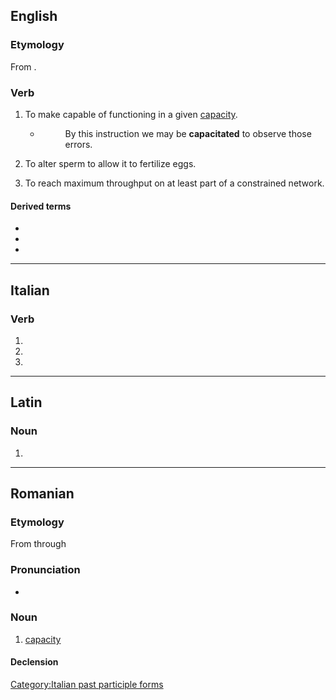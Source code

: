 ==English==

===Etymology===
{{PIE root|en|keh₂p}}
From {{suffix|en|capacity|ate}}.

===Verb===
{{en-verb|capacitat}}

# {{lb|en|transitive}} To make capable of functioning in a given [[capacity]].
#* {{rfdatek|en|Dryden}}
#*: By this instruction we may be '''capacitated''' to observe those errors.
# {{lb|en|transitive|zoology}} To alter sperm to allow it to fertilize eggs.
# {{lb|en|transitive|mathematics}} To reach maximum throughput on at least part of a constrained network.

====Derived terms====
* {{l|en|capacitated}}
* {{l|en|capacitation}}
* {{l|en|incapacitate}}

----

==Italian==

===Verb===
{{head|it|verb form}}

# {{inflection of|it|capacitare||2|p|pres|indc}}
# {{inflection of|it|capacitare||2|p|impr}}
# {{feminine plural of|it|capacitato}}

[[Category:Italian past participle forms]]

----

==Latin==

===Noun===
{{la-noun-form|capācitāte}}

# {{inflection of|la|capācitās||abl|s}}

----

==Romanian==

===Etymology===
From {{etyl|la|ro}} {{m|la|capacitas}} through {{etyl|fr|ro}} {{m|fr|capacité}}

===Pronunciation===
* {{IPA|ro|[kapatʃiˈtate]}}

===Noun===
{{ro-noun|f|capacități}}

# [[capacity]]

====Declension====
{{ro-noun-f-tate|capaci}}